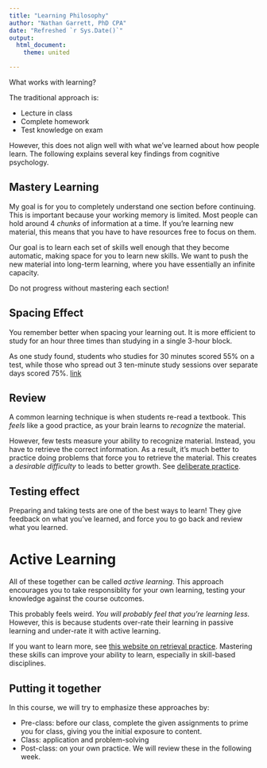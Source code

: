 ```yaml
--- 
title: "Learning Philosophy"
author: "Nathan Garrett, PhD CPA"
date: "Refreshed `r Sys.Date()`"
output: 
  html_document:
    theme: united

---
```


What works with learning?

The traditional approach is:

- Lecture in class
- Complete homework
- Test knowledge on exam


However, this does not align well with what we've learned about how people learn. The following explains several key findings from cognitive psychology.

## Mastery Learning

My goal is for you to completely understand one section before continuing. This is important because your working memory is limited. Most people can hold around 4 *chunks* of information at a time. If you're learning new material, this means that you have to have resources free to focus on them.

Our goal is to learn each set of skills well enough that they become automatic, making space for you to learn new skills. We want to push the new material into long-term learning, where you have essentially an infinite capacity. 

Do not progress without mastering each section!

## Spacing Effect

You remember better when spacing your learning out. It is more efficient to study for an hour three times than studying in a single 3-hour block. 

As one study found, students who studies for 30 minutes scored 55% on a test, while those who spread out 3 ten-minute study sessions over separate days scored 75%. [link](https://pdf.retrievalpractice.org/SpacingGuide.pdf)

## Review

A common learning technique is when students re-read a textbook. This *feels* like a good practice, as your brain learns to *recognize* the material.

However, few tests measure your ability to recognize material. Instead, you have to retrieve the correct information. As a result, it's much better to practice doing problems that force you to retrieve the material. This creates a *desirable difficulty* to leads to better growth. See [deliberate practice](https://en.wikipedia.org/wiki/Practice_(learning_method)#Deliberate_practice).

## Testing effect

Preparing and taking tests are one of the best ways to learn! They give feedback on what you've learned, and force you to go back and review what you learned.

# Active Learning

All of these together can be called *active learning*. This approach encourages you to take responsiblity for your own learning, testing your knowledge against the course outcomes.

This probably feels weird. *You will probably feel that you're learning less.* However, this is because students over-rate their learning in passive learning and under-rate it with active learning.


If you want to learn more, see [this website on retrieval practice](https://www.retrievalpractice.org/library). Mastering these skills can improve your ability to learn, especially in skill-based disciplines.

## Putting it together

In this course, we will try to emphasize these approaches by:

- Pre-class: before our class, complete the given assignments to prime you for class, giving you the initial exposure to content.
- Class: application and problem-solving
- Post-class: on your own practice. We will review these in the following week.